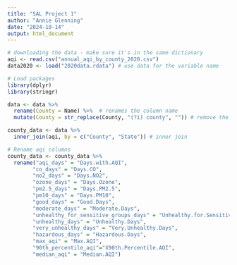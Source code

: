 ```yaml
---
title: "SAL Project 1"
author: "Annie Glenning"
date: "2024-10-14"
output: html_document
---
```


```r
# downloading the data - make sure it's in the same dictionary 
aqi <- read.csv("annual_aqi_by_county_2020.csv")
data2020 <- load("2020data.rdata") # use data for the variable name
```

```r
# Load packages
library(dplyr)
library(stringr)
```

```r
data <- data %>% 
  rename(County = Name) %>%  # renames the column name
  mutate(County = str_replace(County, "(?i) county", "")) # remove the word county from each entry
```

```r
county_data <- data %>% 
  inner_join(aqi, by = c("County", "State")) # inner join
```

```r
# Rename aqi columns 
county_data <- county_data %>% 
  rename("aqi_days" = "Days.with.AQI",
        "co_days" = "Days.CO",
        "no2_days" = "Days.NO2",
        "ozone_days" = "Days.Ozone",
        "pm2.5_days" = "Days.PM2.5",
        "pm10_days" = "Days.PM10",
        "good_days" = "Good.Days",
        "moderate_days" = "Moderate.Days",
        "unhealthy_for_sensitive_groups_days" = "Unhealthy.for.Sensitive.Groups.Days",
        "unhealthy_days" = "Unhealthy.Days",
        "very_unhealthy_days" = "Very.Unhealthy.Days",
        "hazardous_days" = "Hazardous.Days",
        "max_aqi" = "Max.AQI",
        "90th_percentile_aqi"="X90th.Percentile.AQI",
        "median_aqi" = "Median.AQI")
```

